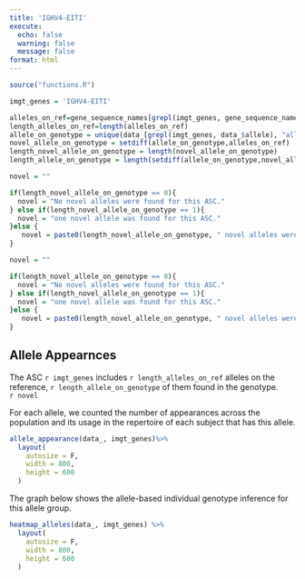 ---
title: 'IGHV4-EITI'
execute:
  echo: false
  warning: false
  message: false
format: html
---

```{r}
source("functions.R")
```

```{r,echo=FALSE}
imgt_genes = 'IGHV4-EITI'

alleles_on_ref=gene_sequence_names[grepl(imgt_genes, gene_sequence_names)]
length_alleles_on_ref=length(alleles_on_ref)
allele_on_genotype = unique(data_[grepl(imgt_genes, data_$allele), "allele"])
novel_allele_on_genotype = setdiff(allele_on_genotype,alleles_on_ref)
length_novel_allele_on_genotype = length(novel_allele_on_genotype)
length_allele_on_genotype = length(setdiff(allele_on_genotype,novel_allele_on_genotype) )

```


```{r}
novel = ""

if(length_novel_allele_on_genotype == 0){
  novel = "No novel alleles were found for this ASC."
} else if(length_novel_allele_on_genotype == 1){
  novel = "one novel allele was found for this ASC."
}else {
   novel = paste0(length_novel_allele_on_genotype, " novel alleles were found for this ASC.")
}
```


```{r}
novel = ""

if(length_novel_allele_on_genotype == 0){
  novel = "No novel alleles were found for this ASC."
} else if(length_novel_allele_on_genotype == 1){
  novel = "one novel allele was found for this ASC."
}else {
   novel = paste0(length_novel_allele_on_genotype, " novel alleles were found for this ASC.")
}
```

## Allele Appearnces


The ASC `r imgt_genes` includes `r length_alleles_on_ref` alleles on the reference, `r length_allele_on_genotype` of them found in the genotype.<br>
`r novel`

For each allele, we counted the number of appearances across the population and its usage in the repertoire of each subject that has this allele. 



```{r}
allele_appearance(data_, imgt_genes)%>%
  layout(
    autosize = F,
    width = 800,
    height = 600 
  )
```

The graph below shows the allele-based individual genotype inference for this allele group.

```{r}
heatmap_alleles(data_, imgt_genes) %>%
  layout(
    autosize = F,
    width = 800,
    height = 600
  )
```
